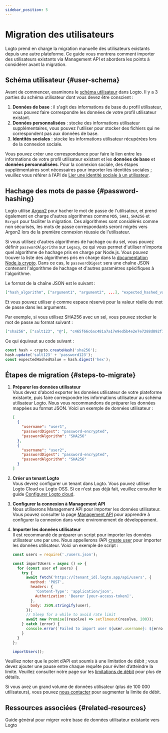 ```yaml
---
sidebar_position: 5
---
```


# Migration des utilisateurs

Logto prend en charge la migration manuelle des utilisateurs existants depuis une autre plateforme. Ce guide vous montrera comment importer des utilisateurs existants via Management API et abordera les points à considérer avant la migration.

## Schéma utilisateur \{#user-schema}

Avant de commencer, examinons le [schéma utilisateur](/user-management/user-data/#user-profile) dans Logto. Il y a 3 parties du schéma utilisateur dont vous devez être conscient :

1. **Données de base** : il s'agit des informations de base du profil utilisateur, vous pouvez faire correspondre les données de votre profil utilisateur existant.
2. **Données personnalisées** : stocke des informations utilisateur supplémentaires, vous pouvez l'utiliser pour stocker des fichiers qui ne correspondent pas aux données de base.
3. **Identités sociales** : stocke les informations utilisateur récupérées lors de la connexion sociale.

Vous pouvez créer une correspondance pour faire le lien entre les informations de votre profil utilisateur existant et les **données de base** et **données personnalisées**. Pour la connexion sociale, des étapes supplémentaires sont nécessaires pour importer les identités sociales ; veuillez vous référer à l’API de [Lier une identité sociale à un utilisateur](https://openapi.logto.io/operation/operation-createuseridentity).

## Hachage des mots de passe \{#password-hashing}

Logto utilise [Argon2](https://en.wikipedia.org/wiki/Argon2) pour hacher le mot de passe de l'utilisateur, et prend également en charge d'autres algorithmes comme `MD5`, `SHA1`, `SHA256` et `Bcrypt` pour faciliter la migration. Ces algorithmes sont considérés comme non sécurisés, les mots de passe correspondants seront migrés vers Argon2 lors de la première connexion réussie de l'utilisateur.

Si vous utilisez d'autres algorithmes de hachage ou du sel, vous pouvez définir `passwordAlgorithm` sur `Legacy`, ce qui vous permet d'utiliser n'importe quel algorithme de hachage pris en charge par Node.js. Vous pouvez trouver la liste des algorithmes pris en charge dans la [documentation Node.js crypto](https://nodejs.org/api/crypto.html#cryptogethashes). Dans ce cas, le `passwordDigest` sera une chaîne JSON contenant l'algorithme de hachage et d'autres paramètres spécifiques à l'algorithme.

Le format de la chaîne JSON est le suivant :

```json
["hash_algorithm", ["argument1", "argument2", ...], "expected_hashed_value"]
```

Et vous pouvez utiliser `@` comme espace réservé pour la valeur réelle du mot de passe dans les arguments.

Par exemple, si vous utilisez SHA256 avec un sel, vous pouvez stocker le mot de passe au format suivant :

```json
["sha256", ["salt123", "@"], "c465f66c6ac481a7a17e9ed5b4e2e7e7288d892f12bf1c95c140901e9a70436e"]
```

Ce qui équivaut au code suivant :

```ts
const hash = crypto.createHash('sha256');
hash.update('salt123' + 'password123');
const expectedHashedValue = hash.digest('hex');
```

## Étapes de migration \{#steps-to-migrate}

1.  **Préparer les données utilisateur**  
    Vous devez d'abord exporter les données utilisateur de votre plateforme existante, puis faire correspondre les informations utilisateur au schéma utilisateur Logto. Nous vous recommandons de préparer les données mappées au format JSON. Voici un exemple de données utilisateur :

    ```json
    [
      {
        "username": "user1",
        "passwordDigest": "password-encrypted",
        "passwordAlgorithm": "SHA256"
      },
      {
        "username": "user2",
        "passwordDigest": "password-encrypted",
        "passwordAlgorithm": "SHA256"
      }
    ]
    ```

2.  **Créer un tenant Logto**  
    Vous devrez configurer un tenant dans Logto. Vous pouvez utiliser Logto Cloud ou Logto OSS. Si ce n'est pas déjà fait, veuillez consulter le guide [Configurer Logto cloud](/introduction/set-up-logto-cloud/#create-logto-tenant).
3.  **Configurer la connexion à Management API**  
    Nous utiliserons Management API pour importer les données utilisateur. Vous pouvez consulter la page [Management API](/integrate-logto/interact-with-management-api) pour apprendre à configurer la connexion dans votre environnement de développement.
4.  **Importer les données utilisateur**  
    Il est recommandé de préparer un script pour importer les données utilisateur une par une. Nous appellerons l’API [create user](https://openapi.logto.io/operation/operation-createuser) pour importer les données utilisateur. Voici un exemple de script :

    ```jsx
    const users = require('./users.json');

    const importUsers = async () => {
      for (const user of users) {
        try {
          await fetch('https://[tenant_id].logto.app/api/users', {
            method: 'POST',
            headers: {
              'Content-Type': 'application/json',
              Authorization: 'Bearer [your-access-token]',
            },
            body: JSON.stringify(user),
          });
          // Sleep for a while to avoid rate limit
          await new Promise((resolve) => setTimeout(resolve, 200));
        } catch (error) {
          console.error(`Failed to import user ${user.username}: ${error.message}`);
        }
      }
    };

    importUsers();
    ```

Veuillez noter que le point d’API est soumis à une limitation de débit ; vous devez ajouter une pause entre chaque requête pour éviter d’atteindre la limite. Veuillez consulter notre page sur les [limitations de débit](/integrate-logto/interact-with-management-api/#rate-limit) pour plus de détails.

Si vous avez un grand volume de données utilisateur (plus de 100 000 utilisateurs), vous pouvez [nous contacter](https://logto.io/contact) pour augmenter la limite de débit.

## Ressources associées \{#related-resources}

<Url href="https://blog.logto.io/general-migration-guide">
  Guide général pour migrer votre base de données utilisateur existante vers Logto
</Url>
